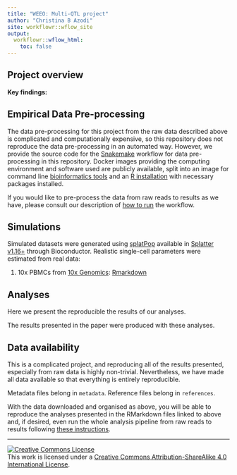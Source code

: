 ```yaml
---
title: "WEEO: Multi-QTL project"
author: "Christina B Azodi"
site: workflowr::wflow_site
output:
  workflowr::wflow_html:
    toc: false
---
```


## Project overview


**Key findings:**



## Empirical Data Pre-processing

The data pre-processing for this project from the raw data described above is 
complicated and computationally expensive, so this repository does not reproduce
the data pre-processing in an automated way. However, we provide the source code
for the [Snakemake](https://snakemake.readthedocs.io/en/stable/) workflow for 
data pre-processing in this repository. Docker images providing the computing 
environment and software used are publicly available, split into an image for 
command line [bioinformatics tools](https://hub.docker.com/r/davismcc/fibroblast-clonality/)
and an [R installation](https://hub.docker.com/r/davismcc/r-singlecell-img/) with 
necessary packages installed. 

If you would like to pre-process the data from raw reads to results as we have, 
please consult our description of [how to run](data_preprocessing.html) the 
workflow. 

## Simulations

Simulated datasets were generated using [splatPop](https://www.biorxiv.org/content/10.1101/2021.06.17.448806v1) available in [Splatter v1.16+](https://www.bioconductor.org/packages/release/bioc/html/splatter.html) through Bioconductor. Realistic single-cell parameters were estimated from real data:

1. 10x PBMCs from [10x Genomics](https://support.10xgenomics.com/single-cell-gene-expression/datasets/2.1.0/pbmc8k): [Rmarkdown](2021-07-30_pbmc8k-reference-processing.html)

## Analyses

Here we present the reproducible the results of our analyses. 


The results presented in the paper were produced with these analyses.



## Data availability

This is a complicated project, and reproducing all of the results presented, especially from raw data is highly non-trivial. Nevertheless, we have made all data available so that everything is entirely reproducible.


Metadata files belong in `metadata`. Reference files belong in `references`.

With the data downloaded and organised as above, you will be able to reproduce the analyses presented in the RMarkdown files linked to above and, if desired, even run the whole analysis pipeline from raw reads to results following [these instructions](data_preprocessing.html).


-------

<a rel="license" href="http://creativecommons.org/licenses/by-sa/4.0/"><img alt="Creative Commons License" style="border-width:0" src="https://i.creativecommons.org/l/by-sa/4.0/88x31.png" /></a><br />This work is licensed under a <a rel="license" href="http://creativecommons.org/licenses/by-sa/4.0/">Creative Commons Attribution-ShareAlike 4.0 International License</a>.

